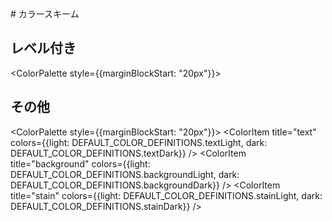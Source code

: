 

<Meta title="Design/カラースキーム"/>

<div style={{marginBlockEnd: "40px"}}>
  # カラースキーム
</div>

## レベル付き
<ColorPalette style={{marginBlockStart: "20px"}}>
  <ColorItem
    title="primary"
    colors={DEFAULT_COLOR_DEFINITIONS.primary}
  />
  <ColorItem
    title="secondary"
    colors={DEFAULT_COLOR_DEFINITIONS.secondary}
  />
  <ColorItem
    title="blue"
    colors={DEFAULT_COLOR_DEFINITIONS.blue}
  />
  <ColorItem
    title="red"
    colors={DEFAULT_COLOR_DEFINITIONS.red}
  />
  <ColorItem
    title="gray"
    colors={DEFAULT_COLOR_DEFINITIONS.gray}
  />
</ColorPalette>

## その他
<ColorPalette style={{marginBlockStart: "20px"}}>
  <ColorItem
    title="white"
    colors={[DEFAULT_COLOR_DEFINITIONS.white]}
  />
  <ColorItem
    title="black"
    colors={[DEFAULT_COLOR_DEFINITIONS.black]}
  />
  <ColorItem
    title="text"
    colors={{light: DEFAULT_COLOR_DEFINITIONS.textLight, dark: DEFAULT_COLOR_DEFINITIONS.textDark}}
  />
  <ColorItem
    title="background"
    colors={{light: DEFAULT_COLOR_DEFINITIONS.backgroundLight, dark: DEFAULT_COLOR_DEFINITIONS.backgroundDark}}
  />
  <ColorItem
    title="stain"
    colors={{light: DEFAULT_COLOR_DEFINITIONS.stainLight, dark: DEFAULT_COLOR_DEFINITIONS.stainDark}}
  />
</ColorPalette>